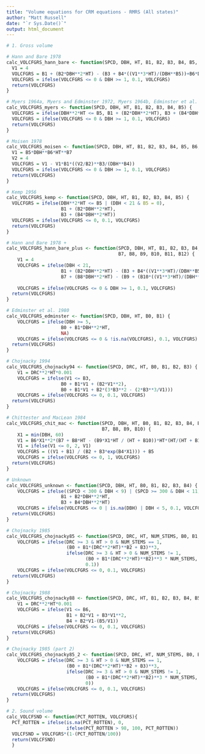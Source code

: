 ```yaml
---
title: "Volume equations for CRM equations - RMRS (All states)"
author: "Matt Russell"
date: "`r Sys.Date()`"
output: html_document
---
```


```r
# 1. Gross volume

# Hann and Bare 1978
calc_VOLCFGRS_hann_bare <- function(SPCD, DBH, HT, B1, B2, B3, B4, B5, B6) {
  V1 = 4
  VOLCFGRS = B1 + (B2*DBH**2*HT) - (B3 + B4*((V1**3*HT)/(DBH**B5))+B6*DBH**2)
  VOLCFGRS = ifelse(VOLCFGRS <= 0 & DBH >= 1, 0.1, VOLCFGRS)
  return(VOLCFGRS)
}

# Myers 1964a, Myers and Edminster 1972, Myers 1964b, Edminster et al. 1982
calc_VOLCFGRS_myers <- function(SPCD, DBH, HT, B1, B2, B3, B4, B5) {
  VOLCFGRS = ifelse(DBH**2*HT <= B5, B1 + (B2*DBH**2*HT), B3 + (B4*DBH**2*HT))
  VOLCFGRS = ifelse(VOLCFGRS <= 0 & DBH >= 1, 0.1, VOLCFGRS)
  return(VOLCFGRS)
}

# Moisen 1978
calc_VOLCFGRS_moisen <- function(SPCD, DBH, HT, B1, B2, B3, B4, B5, B6, B7) {
  V1 = B5*DBH**B6*HT**B7
  V2 = 4
  VOLCFGRS = V1 - V1*B1*((V2/B2)**B3/(DBH**B4))
  VOLCFGRS = ifelse(VOLCFGRS <= 0 & DBH >= 1, 0.1, VOLCFGRS)
  return(VOLCFGRS)
}

# Kemp 1956
calc_VOLCFGRS_kemp <- function(SPCD, DBH, HT, B1, B2, B3, B4, B5) {
  VOLCFGRS = ifelse(DBH**2*HT <= B5 | (DBH < 21 & B5 = 0), 
                    B1 + (B2*DBH**2*HT), 
                    B3 + (B4*DBH**2*HT))
  VOLCFGRS = ifelse(VOLCFGRS <= 0, 0.1, VOLCFGRS)
  return(VOLCFGRS)
}

# Hann and Bare 1978 +
calc_VOLCFGRS_hann_bare_plus <- function(SPCD, DBH, HT, B1, B2, B3, B4, B5, B6,
                                         B7, B8, B9, B10, B11, B12) {
    V1 = 4
    VOLCFGRS = ifelse(DBH < 21,
                    B1 + (B2*DBH**2*HT) - (B3 + B4*((V1**3*HT)/(DBH**B5))+B6*DBH**2),
                    B7 + (B8*DBH**2*HT) - (B9 + (B10*((V1**3*HT)/(DBH**B11))+B12*DBH**2)))
                                         
    VOLCFGRS = ifelse(VOLCFGRS <= 0 & DBH >= 1, 0.1, VOLCFGRS)
  return(VOLCFGRS)
}

# Edminster et al. 1980
calc_VOLCFGRS_edminster <- function(SPCD, DBH, HT, B0, B1) {
    VOLCFGRS = ifelse(DBH >= 5,
                    B0 + B1*DBH**2*HT,
                    NA)
    VOLCFGRS = ifelse(VOLCFGRS <= 0 & !is.na(VOLCFGRS), 0.1, VOLCFGRS)
  return(VOLCFGRS)
}

# Chojnacky 1994
calc_VOLCFGRS_chojnacky94 <- function(SPCD, DRC, HT, B0, B1, B2, B3) {
    V1 = DRC**2*HT*0.001
    VOLCFGRS = ifelse(V1 <= B3,
                    B0 + B1*V1 + (B2*V1**2),
                    B0 + B1*V1 + B2*(3*B3**2 - (2*B3**3/V1)))
    VOLCFGRS = ifelse(VOLCFGRS <= 0, 0.1, VOLCFGRS)
  return(VOLCFGRS)
}

# Chittester and MacLean 1984
calc_VOLCFGRS_chit_mac <- function(SPCD, DBH, HT, B0, B1, B2, B3, B4, B5, B6,
                                   B7, B8, B9, B10) {
    X1 = min(DBH, 60)
    V1 = B6*X1**2*(B7 + B8*HT - (B9*X1*HT / (HT + B10))*HT*(HT/(HT + B10)))**2
    V1 = ifelse(V1 <= 0, 2, V1)
    VOLCFGRS = ((V1 + B1) / (B2 + B3*exp(B4*X1))) + B5
    VOLCFGRS = ifelse(VOLCFGRS <= 0, 1, VOLCFGRS)
  return(VOLCFGRS)
}

# Unknown
calc_VOLCFGRS_unknown <- function(SPCD, DBH, HT, B0, B1, B2, B3, B4) {
    VOLCFGRS = ifelse((SPCD < 300 & DBH < 9) | (SPCD >= 300 & DBH < 11),
                    B1 + B2*DBH**2*HT,
                    B3 + B4*DBH**2*HT)
    VOLCFGRS = ifelse(VOLCFGRS <= 0 | is.na(DBH) | DBH < 5, 0.1, VOLCFGRS)
  return(VOLCFGRS)
}

# Chojnacky 1985
calc_VOLCFGRS_chojnacky85 <- function(SPCD, DRC, HT, NUM_STEMS, B0, B1, B2, B3) {
    VOLCFGRS = ifelse(DRC >= 3 & HT > 0 & NUM_STEMS == 1,
                      (B0 + B1*(DRC**2*HT)**B2 + B3)**3,
                      ifelse(DRC >= 3 & HT > 0 & NUM_STEMS != 1,
                             (B0 + B1*(DRC**2*HT)**B2)**3 * NUM_STEMS,
                             0.1))
    VOLCFGRS = ifelse(VOLCFGRS <= 0, 0.1, VOLCFGRS)
  return(VOLCFGRS)
}

# Chojnacky 1988
calc_VOLCFGRS_chojnacky88 <- function(SPCD, DRC, HT, B1, B2, B3, B4, B5, B6) {
    V1 = DRC**2*HT*0.001
    VOLCFGRS = ifelse(V1 <= B6,
                      B1 + B2*V1 + B3*V1**2,
                      B4 + B2*V1-(B5/V1))
    VOLCFGRS = ifelse(VOLCFGRS <= 0, 0.1, VOLCFGRS)
  return(VOLCFGRS)
}

# Chojnacky 1985 (part 2)
calc_VOLCFGRS_chojnacky85_2 <- function(SPCD, DRC, HT, NUM_STEMS, B0, B1, B2, B3) {
    VOLCFGRS = ifelse(DRC >= 3 & HT > 0 & NUM_STEMS == 1,
                      (B0 + B1*(DRC**2*HT)**B2 + B3)**3,
                      ifelse(DRC >= 3 & HT > 0 & NUM_STEMS != 1,
                             (B0 + B1*(DRC**2*HT)**B2)**3 * NUM_STEMS,
                             0))
    VOLCFGRS = ifelse(VOLCFGRS <= 0, 0.1, VOLCFGRS)
  return(VOLCFGRS)
}
```

```r
# 2. Sound volume
calc_VOLCFSND <- function(PCT_ROTTEN, VOLCFGRS){
  PCT_ROTTEN = ifelse(is.na(PCT_ROTTEN), 0,
                      ifelse(PCT_ROTTEN > 98, 100, PCT_ROTTEN))
  VOLCFSND = VOLCFGRS*(1-(PCT_ROTTEN/100))
  return(VOLCFSND)
  } 
```
